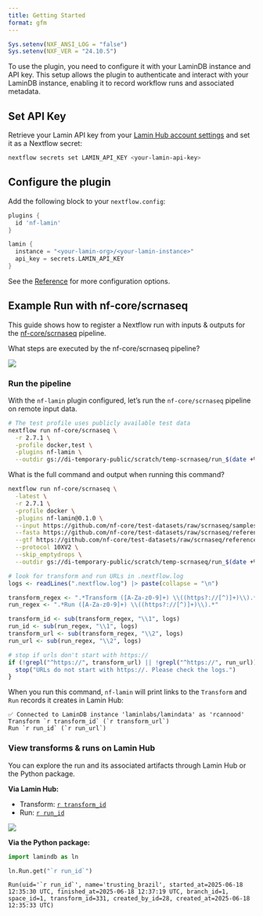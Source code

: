 ```yaml
---
title: Getting Started
format: gfm
---
```


```r
Sys.setenv(NXF_ANSI_LOG = "false")
Sys.setenv(NXF_VER = "24.10.5")
```


To use the plugin, you need to configure it with your LaminDB instance and API key. This setup allows the plugin to authenticate and interact with your LaminDB instance, enabling it to record workflow runs and associated metadata.

## Set API Key

Retrieve your Lamin API key from your [Lamin Hub account settings](https://lamin.ai/settings) and set it as a Nextflow secret:

```bash
nextflow secrets set LAMIN_API_KEY <your-lamin-api-key>
```

## Configure the plugin

Add the following block to your `nextflow.config`:

```groovy
plugins {
  id 'nf-lamin'
}

lamin {
  instance = "<your-lamin-org>/<your-lamin-instance>"
  api_key = secrets.LAMIN_API_KEY
}
```

See the [Reference](reference) for more configuration options.

## Example Run with nf-core/scrnaseq

This guide shows how to register a Nextflow run with inputs & outputs for the [nf-core/scrnaseq](https://nf-co.re/scrnaseq/latest) pipeline.

<div class="dropdown">

What steps are executed by the nf-core/scrnaseq pipeline?

<!-- The diagram is from the nf-core/scrnaseq GitHub repository. -->
![](nf_core_scrnaseq_diagram.png)

</div>

### Run the pipeline

With the `nf-lamin` plugin configured, let’s run the `nf-core/scrnaseq` pipeline on remote input data.

```bash
# The test profile uses publicly available test data
nextflow run nf-core/scrnaseq \
  -r 2.7.1 \
  -profile docker,test \
  -plugins nf-lamin \
  --outdir gs://di-temporary-public/scratch/temp-scrnaseq/run_$(date +%Y%m%d_%H%M%S)
```


<div class="dropdown">

What is the full command and output when running this command?

```bash
nextflow run nf-core/scrnaseq \
  -latest \
  -r 2.7.1 \
  -profile docker \
  -plugins nf-lamin@0.1.0 \
  --input https://github.com/nf-core/test-datasets/raw/scrnaseq/samplesheet-2-0.csv \
  --fasta https://github.com/nf-core/test-datasets/raw/scrnaseq/reference/GRCm38.p6.genome.chr19.fa \
  --gtf https://github.com/nf-core/test-datasets/raw/scrnaseq/reference/gencode.vM19.annotation.chr19.gtf \
  --protocol 10XV2 \
  --skip_emptydrops \
  --outdir gs://di-temporary-public/scratch/temp-scrnaseq/run_$(date +%Y%m%d_%H%M%S)
```

</div>

```r
# look for transform and run URLs in .nextflow.log
logs <- readLines(".nextflow.log") |> paste(collapse = "\n")

transform_regex <- ".*Transform ([A-Za-z0-9]+) \\((https?://[^)]+)\\).*"
run_regex <- ".*Run ([A-Za-z0-9]+) \\((https?://[^)]+)\\).*"

transform_id <- sub(transform_regex, "\\1", logs)
run_id <- sub(run_regex, "\\1", logs)
transform_url <- sub(transform_regex, "\\2", logs)
run_url <- sub(run_regex, "\\2", logs)

# stop if urls don't start with https://
if (!grepl("^https://", transform_url) || !grepl("^https://", run_url)) {
  stop("URLs do not start with https://. Please check the logs.")
}
```

When you run this command, `nf-lamin` will print links to the `Transform` and `Run` records it creates in Lamin Hub:

```
✅ Connected to LaminDB instance 'laminlabs/lamindata' as 'rcannood'
Transform `r transform_id` (`r transform_url`)
Run `r run_id` (`r run_url`)
```


### View transforms & runs on Lamin Hub

You can explore the run and its associated artifacts through Lamin Hub or the Python package.

**Via Lamin Hub:**

-   Transform: [`r transform_id`](`r transform_url`)
-   Run: [`r run_id`](`r run_url`)

![](nf_core_scrnaseq_run.png)

**Via the Python package:**

```python
import lamindb as ln

ln.Run.get("`r run_id`")
```

    Run(uid='`r run_id`', name='trusting_brazil', started_at=2025-06-18 12:35:30 UTC, finished_at=2025-06-18 12:37:19 UTC, branch_id=1, space_id=1, transform_id=331, created_by_id=28, created_at=2025-06-18 12:35:33 UTC)
